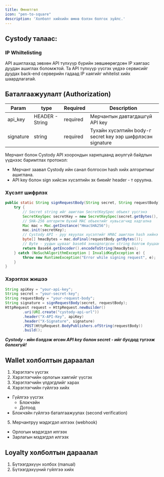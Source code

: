 ```yaml
---
title: Өмнөтгөл
icon: "pen-to-square"
description: 'Холболт хийхийн өмнө бэлэн болгох зүйлс.'
---
```


## Cystody талаас:

<CardGroup cols={1}>
  <Card
    title="Cystody систем дээр мерчантд зориулсан API key, secret key үүсгэн илгээнэ"
    icon="key"
    horizontal
  />
  <Card
    title="Мерчант талын ажиллах серверийн IP хаягуудыг мөн whitelist хийж тохируулна"
    icon="list"
    horizontal
  />
  <Card
    title="Орлого болон зарлагын амжилттай webhook мэдэгдэл хүлээн авах домайн хаяг (endpoint) ийг тохируулна"
    icon="bell"
    horizontal
  />
  <Card
    title="Хоёрдогч баталгаажуулалтын webhook хүсэлт хүлээн авах домайн хаяг (endpoint) ийг илгээнэ"
    icon="2"
    horizontal
  />
</CardGroup>

### IP Whiltelisting

API ашиглахад зөвхөн API түлхүүр бүрийн зөвшөөрөгдсөн IP хаягаас дуудан ашиглах боломжтой.
Та API түлхүүр үүсгэх үедээ сервисийг дуудах back-end серверийн гадаад IP хаягийг whitelist хийх шаардлагатай.

## Баталгаажуулалт (Authorization)

| Param     | type                 | Required | Description                                                |
| --------  | -------------------- | -------- | ---------------------------------------------------------- |
| api_key   | HEADER - String      | required | Мерчантын давтагдашгүй API key                             |
| signature | string               | required | Тухайн хүсэлтийн body-г secret key ээр шифрлэсэн signature |

Мерчант болон Cystody API хоорондын харилцаанд аюулгүй байдлын үүднээс баримтлах протокол:
 - Мерчант заавал Cystody ийн санал болгосон hash хийх алгоритмыг ашиглана.
 - API key болон sign хийсэн хүсэлтийн эх биеийг header - т оруулна.

### Хүсэлт шифрлэх

```java Signer.java
public static String signRequestBody(String secret, String requestBody) {
    try {
        // Secret string ийг ашиглан SecretKeySpec объект үүсгэнэ
        SecretKeySpec secretKey = new SecretKeySpec(secret.getBytes(), "HmacSHA256");
        // SHA-256 алгоритм бүхий MAC объектийг хувьсагчид хадгална
        Mac mac = Mac.getInstance("HmacSHA256");
        mac.init(secretKey);
        // Cystody API - руу явуулах хүсэлтийг HMAC ашиглан hash хийнэ
        byte[] hmacBytes = mac.doFinal(requestBody.getBytes());
        // Byte - уудын цувааг base64 энкодлогдсон string болгож буцаана
        return Base64.getEncoder().encodeToString(hmacBytes);
    } catch (NoSuchAlgorithmException | InvalidKeyException e) {
        throw new RuntimeException("Error while signing request", e);
    }
}
```

### Хэрэглэх жишээ

```java Example.java
String apiKey = "your-api-key";
String secret = "your-secret-key";
String requestBody = "your-request-body";
String signature = signRequestBody(secret, requestBody);
HttpRequest request = HttpRequest.newBuilder()
        .uri(URI.create("cystody-api-url"))
        .header("X-API-Key", apiKey)
        .header("X-Signature", signature)
        .POST(HttpRequest.BodyPublishers.ofString(requestBody))
        .build();
```

_**Cystody - ийн бэлдэж өгсөн API key болон secret - ийг бусдад түгээж болохгүй!**_

## Wallet холболтын дараалал

1. Хэрэглэгч үүсгэх
2. Хэрэглэгчийн орлогын хаягийг үүсгэх
3. Хэрэглэгчийн үлдэгдлийг харах
4. Хэрэглэгчийн гүйлгээ хийх
  - Гүйлгээ үүсгэх
    * Блокчэйн
    * Дотоод
  - Блокчэйн гүйлгээ баталгаажуулах (second verification)
5. Мерчантруу мэдэгдэл илгээх (webhook)
  - Орлогын мэдэгдэл илгээх
  - Зарлагын мэдэгдэл илгээх

## Loyalty холболтын дараалал
1. Бүтээгдэхүүн холбох (manual)
2. Бүтээгдэхүүний гүйлгээ хийх